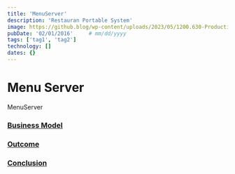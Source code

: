 ```yaml
---
title: 'MenuServer'
description: 'Restauran Portable System'
image: https://github.blog/wp-content/uploads/2023/05/1200.630-Productivity-wLogo@2x.png?resize=1600%2C850
pubDate: '02/01/2016'     # mm/dd/yyyy
tags: ['tag1', 'tag2']
technology: []
dates: {}
---
```


# Menu Server

MenuServer



### [Business Model](#business-model)

### [Outcome](#outcome)

### [Conclusion](#conclusion)


